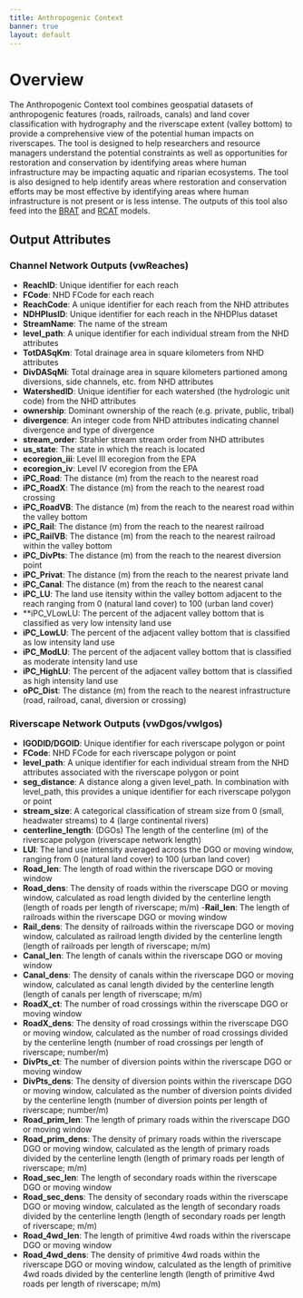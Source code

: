 ```yaml
---
title: Anthropogenic Context
banner: true
layout: default
---
```


# Overview

The Anthropogenic Context tool combines geospatial datasets of anthropogenic features (roads, railroads, canals) and land cover classification with hydrography and the riverscape extent (valley bottom) to provide a comprehensive view of the potential human impacts on riverscapes. The tool is designed to help researchers and resource managers understand the potential constraints as well as opportunities for restoration and conservation by identifying areas where human infrastructure may be impacting aquatic and riparian ecosystems. The tool is also designed to help identify areas where restoration and conservation efforts may be most effective by identifying areas where human infrastructure is not present or is less intense. The outputs of this tool also feed into the [BRAT](https://tools.riverscapes.net/brat) and [RCAT](https://tools.riverscapes.net/rcat) models.

## Output Attributes

### Channel Network Outputs (vwReaches)

- **ReachID**: Unique identifier for each reach
- **FCode**: NHD FCode for each reach
- **ReachCode**: A unique identifier for each reach from the NHD attributes 
- **NDHPlusID**: Unique identifier for each reach in the NHDPlus dataset
- **StreamName**: The name of the stream
- **level_path**: A unique identifier for each individual stream from the NHD attributes
- **TotDASqKm**: Total drainage area in square kilometers from NHD attributes
- **DivDASqMi**: Total drainage area in square kilometers partioned among diversions, side channels, etc. from NHD attributes
- **WatershedID**: Unique identifier for each watershed (the hydrologic unit code) from the NHD attributes
- **ownership**: Dominant ownership of the reach (e.g. private, public, tribal)
- **divergence**: An integer code from NHD attributes indicating channel divergence and type of divergence
- **stream_order**: Strahler stream stream order from NHD attributes
- **us_state**: The state in which the reach is located
- **ecoregion_iii**: Level III ecoregion from the EPA
- **ecoregion_iv**: Level IV ecoregion from the EPA
- **iPC_Road**: The distance (m) from the reach to the nearest road
- **iPC_RoadX**: The distance (m) from the reach to the nearest road crossing
- **iPC_RoadVB**: The distance (m) from the reach to the nearest road within the valley bottom
- **iPC_Rail**: The distance (m) from the reach to the nearest railroad
- **iPC_RailVB**: The distance (m) from the reach to the nearest railroad within the valley bottom
- **iPC_DivPts**: The distance (m) from the reach to the nearest diversion point
- **iPC_Privat**: The distance (m) from the reach to the nearest private land
- **iPC_Canal**: The distance (m) from the reach to the nearest canal
- **iPC_LU**: The land use itensity within the valley bottom adjacent to the reach ranging from 0 (natural land cover) to 100 (urban land cover)
- **iPC_VLowLU: The percent of the adjacent valley bottom that is classified as very low intensity land use
- **iPC_LowLU**: The percent of the adjacent valley bottom that is classified as low intensity land use
- **iPC_ModLU**: The percent of the adjacent valley bottom that is classified as moderate intensity land use
- **iPC_HighLU**: The percent of the adjacent valley bottom that is classified as high intensity land use
- **oPC_Dist**: The distance (m) from the reach to the nearest infrastructure (road, railroad, canal, diversion or crossing)

### Riverscape Network Outputs (vwDgos/vwIgos)

- **IGODID/DGOID**: Unique identifier for each riverscape polygon or point
- **FCode**: NHD FCode for each riverscape polygon or point
- **level_path**:  A unique identifier for each individual stream from the NHD attributes associated with the riverscape polygon or point
- **seg_distance**: A distance along a given level_path. In combination with level_path, this provides a unique identifier for each riverscape polygon or point
- **stream_size**: A categorical classification of stream size from 0 (small, headwater streams) to 4 (large continental rivers)
- **centerline_length**: (DGOs) The length of the centerline (m) of the riverscape polygon (riverscape network length)
- **LUI**: The land use intensity averaged across the DGO or moving window, ranging from 0 (natural land cover) to 100 (urban land cover)
- **Road_len**: The length of road within the riverscape DGO or moving window
- **Road_dens**: The density of roads within the riverscape DGO or moving window, calculated as road length divided by the centerline length (length of roads per length of riverscape; m/m)
-**Rail_len**: The length of railroads within the riverscape DGO or moving window
- **Rail_dens**: The density of railroads within the riverscape DGO or moving window, calculated as railroad length divided by the centerline length (length of railroads per length of riverscape; m/m)
- **Canal_len**: The length of canals within the riverscape DGO or moving window
- **Canal_dens**: The density of canals within the riverscape DGO or moving window, calculated as canal length divided by the centerline length (length of canals per length of riverscape; m/m)
- **RoadX_ct**: The number of road crossings within the riverscape DGO or moving window
- **RoadX_dens**: The density of road crossings within the riverscape DGO or moving window, calculated as the number of road crossings divided by the centerline length (number of road crossings per length of riverscape; number/m)
- **DivPts_ct**: The number of diversion points within the riverscape DGO or moving window
- **DivPts_dens**: The density of diversion points within the riverscape DGO or moving window, calculated as the number of diversion points divided by the centerline length (number of diversion points per length of riverscape; number/m)
- **Road_prim_len**: The length of primary roads within the riverscape DGO or moving window
- **Road_prim_dens**: The density of primary roads within the riverscape DGO or moving window, calculated as the length of primary roads divided by the centerline length (length of primary roads per length of riverscape; m/m)
- **Road_sec_len**: The length of secondary roads within the riverscape DGO or moving window
- **Road_sec_dens**: The density of secondary roads within the riverscape DGO or moving window, calculated as the length of secondary roads divided by the centerline length (length of secondary roads per length of riverscape; m/m)
- **Road_4wd_len**: The length of primitive 4wd roads within the riverscape DGO or moving window
- **Road_4wd_dens**: The density of primitive 4wd roads within the riverscape DGO or moving window, calculated as the length of primitive 4wd roads divided by the centerline length (length of primitive 4wd roads per length of riverscape; m/m)